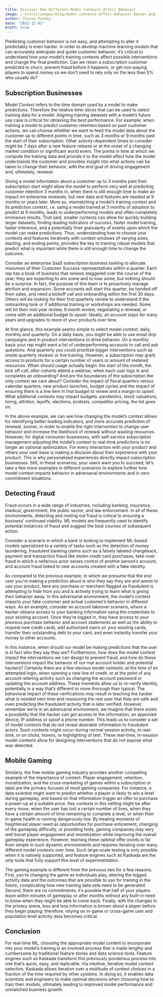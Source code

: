 ```yaml
---
title: Discover How Different Model Contexts Affect Behavior
image: /_static/images/blog/model-contexts-affect-behavior_banner.png
author: Charna Parkey
date: "2022-12-02"
draft: true
---
```


Predicting customer behavior is not easy, and attempting to alter it predictably is even harder. In order to develop machine learning models that can accurately anticipate and guide customer behavior, it’s critical to understand how your model’s training contexts affect possible interventions and change the final prediction. Can we retain a subscription customer predicted to churn, prevent fraud before it happens, or get non-paying players to spend money so we don’t need to rely only on the less than 5% who usually do?

## Subscription Businesses

_Model Context_ refers to the time domain used by a model to make predictions. Therefore the relative time-slices that can be used to select training data for a model. Aligning training datasets with a model’s future use case is critical for obtaining the best performance. For example, when training a model to predict customer retention based on past customer actions, we can choose whether we want to feed the model data about the customer up to different points in time, such as 3 months or 9 months past the start of their subscription. Other activity-dependent times to consider might be 7 days after a new feature release or at the onset of a changing market condition or significant world event. The points in time at which we compute the training data and provide it to the model affect how the model understands the customer and provides insight into what actions can be taken to change their behavior, with the end goal of driving engagement and, ultimately, renewal.

Giving a model information about a customer up to 3 months past their subscription start might allow the model to perform very well at predicting customer retention 3 months in, when there is still enough time to make an impact on enterprise renewals, but new data and features are needed at 9 months or years later. More so, mismatching a model’s training context and its prediction context, i.e. using a model trained at 3 months of adoption to predict at 9 months, leads to underperforming models and often completely erroneous results. That said, smaller contexts can allow for quickly building larger datasets, finding leading indicators of success, faster model training, faster inference, and a potentially finer granularity of events upon which the model can make predictions. Thus, understanding how to choose your contexts  _and_  features iteratively with context windows of varying sizes, starting, and ending points, provides the key to training robust models that predict what is important while there is still enough time to change the outcome.

Consider an enterprise SaaS subscription business looking to allocate resources of their Customer Success representatives within a quarter. Each rep has a book of business that renews staggered over the course of the year; they are expecting to win some and to lose some, but nothing should be a surprise. In fact, the purpose of this team is to proactively manage attrition and expansion. Some accounts will start this quarter, be handed off from sales, and need a kickoff call and onboarding within the first 30 days. Others will be looking for their first quarterly review to understand if the onboarding took or if additional training or workshops are needed. Some will hit their mid-year review, 9 month review, negotiating a renewal, or come with an additional budget to upsell. Ideally, an account stays for many years and upgrades to more of your products over time.

At first glance, this example seems simple to select model context: daily, monthly and quarterly. On a daily basis, you might be able to use email drip campaigns and in product interventions to drive behavior. On a monthly basis your rep might want a list of underperforming accounts to call and ask questions. And quarterly you could prioritize bigger interventions such as onsite quarterly reviews or live training. However, a subscription may grant access to products for a certain number of users or amount of metered resources. When should usage actually begin: the start of the month, the kick off call, after cohorts attend a webinar, when each user logs in and completes an onboarding? And are the boundaries of the subscription the only context we care about? Consider the impact of fiscal quarters versus calendar quarters, new product launches, budget cycles and the impact of ensuring there is a line item in that budget to renew and a margin to upsell. What additional contexts may impact budgets: pandemics, stock valuations, hiring, attrition, layoffs, elections, protests, competitor pricing, the list goes on.

In the above example, we can see how changing the model’s context allows for identifying better leading indicators, and more accurate prediction of renewal, sooner, in order to enable the right intervention to change user behavior and increase the likelihood of renewal without wasting resources. However, for digital consumer businesses, with self-service subscription management adjusting the model’s context to real-time predictions is no longer an optional optimization. For every interaction with your product and others your user base is making a decision about their experience with your product. This is why personalized experiences directly impact subscription businesses. Still, in these scenarios, your users want you to succeed, let’s take a few more examples in different scenarios to explore further how model context impacts behavior in adversarial environments and in zero commitment situations.

## Detecting Fraud

Fraud occurs in a wide range of industries, including banking, insurance, medical, government, the public sector, and law enforcement. In all of these environments, detecting and rooting out fraud is critical to ensuring a business’ continued viability. ML models are frequently used to identify potential instances of fraud and suggest the best courses of subsequent action.

Consider a scenario in which a bank is looking to implement ML-based models specialized to a variety of tasks such as the detection of money laundering, fraudulent banking claims such as a falsely labeled chargeback, payment and transaction fraud like stolen credit card purchases, take-over fraud in which a nefarious actor seizes control of another person’s account, and account fraud linked to new accounts created with a fake identity.

As compared to the previous example, in which we presume that the end user you’re making a prediction about is who they say they are and  _wants_  to use your product, here any purchase or merchant flagged as fraudulent is attempting to hide from you and is actively trying to learn what is giving their behavior away. In this adversarial environment, the model's context impacts your fake customer and actual customer’s behavior in different ways. As an example, consider an account takeover scenario, where a hacker obtains access to your banking information using the credentials to your existing account. Once they’re logged in, they have access to your previous purchase behavior and account statements as well as the ability to request new credit cards, add authorized users on your existing cards, transfer their outstanding debt to your card, and even instantly transfer your money to other accounts.

In this instance, when should our model be making predictions that the user is in fact who they say they are? Furthermore, how does the model context impact the interventions we can design to prevent fraud, and how do those interventions impact the behavior of our real account holder and potential hackers? Certainly there are a few obvious model contexts: at the time of an attempted login, when opening a new line of credit, or at the point of any account-altering activity such as changing the account password or updating the account address. These moments allow us to re-verify identity, potentially in a way that’s different or more thorough than typical. The behavioral impact of these verifications  _may_  result in teaching the hacker what is needed next time and reassuring the real user that they are safe and even predicting the fraudulent activity that is later verified. However, remember we’re in an adversarial environment, we imagine that there exists a possibility that the hacker  _can get_  access to the information, an approved device, IP address or spoof a phone number. This leads us to consider a set of model contexts that do not reveal desirable information to fraudulent actors. Such contexts might occur during normal session activity, in real-time, or on clicks, hovers, or highlighting of text. These real-time, in-session model contexts allow for designing interventions that do not expose what was detected.

## Mobile Gaming

Similarly, the free mobile gaming industry provides another compelling example of the importance of context. Player engagement, retention, monetization, and the cross-marketing of games within a subscription or label are the primary focuses of most gaming companies. For instance, a data scientist might want to predict whether a player is likely to win a level during gameplay, and based on that information trigger an offer to purchase a power-up at a suitable price. Key contexts in this setting might be after every move, when the user has lost a certain number of lives, when they have a certain amount of time remaining to complete a level, or when their in-game health is running dangerously low. By treating moments of heightened player need as opportunities for purchase enticement, changing of the gameplay difficulty, or providing hints, gaming companies may very well boost player engagement and monetization while improving the overall gameplay experience. However, learning these optimal offer points is far from simple in such dynamic environments and requires iterating over many different model contexts over time. Such large-scale testing is only possible when it is natively supported, and feature engines such as Kaskada are the only tools that fully support this level of experimentation.

The gaming example is different from the previous two for a few reasons. First, you’re changing the game as individuals play, altering the logged activity data and the outcomes that are possible to use for training in the future, complicating how new training data sets need to be generated. Second, there are no commitments; it's possible that half of your players leave within minutes of gameplay or after months without any built-in need to know when they might be able to come back. Finally, with the changes in the privacy arena, less and less information is known about a player before they begin playing; therefore, relying on in-game or cross-game user and population level activity data becomes critical.

## Conclusion

For real-time ML, choosing the appropriate model context to incorporate into your model’s training is an involved process that is made lengthy and cumbersome by traditional feature stores and data science tools. Feature engines such as Kaskada transform this previously ponderous process into one that’s quick, easy, and replicable. Via intuitive, iterative model context selection, Kaskada allows iteration over a multitude of context choices in a fraction of the time required by other systems. In doing so, it enables data scientists and engineers to make optimal decisions when choosing how to train their models, ultimately leading to improved model performance and unmatched business growth.